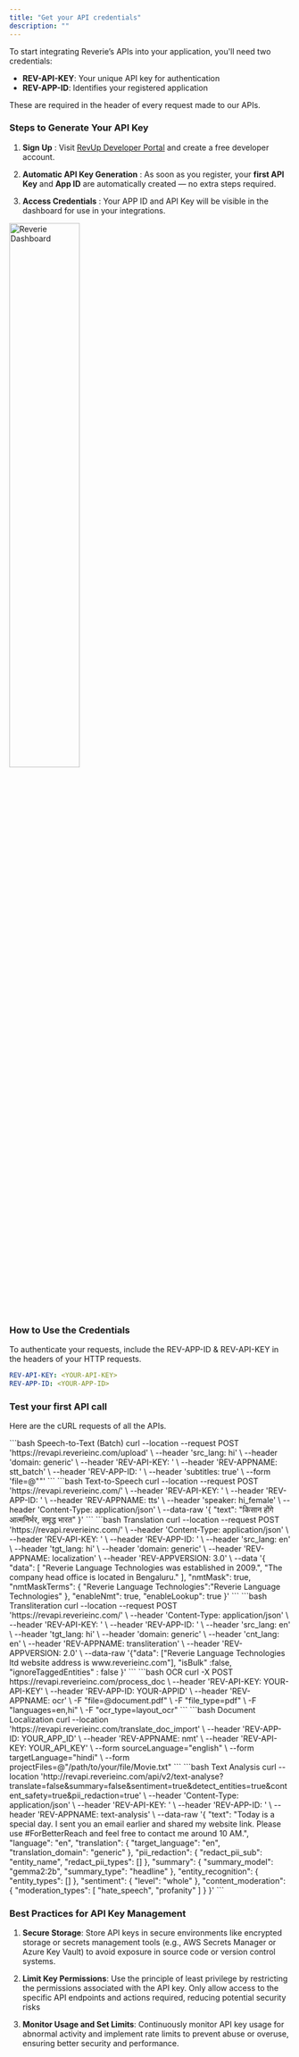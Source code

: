 ```yaml
---
title: "Get your API credentials"
description: ""
---
```


To start integrating Reverie’s APIs into your application, you'll need two credentials:

- **REV-API-KEY**: Your unique API key for authentication
- **REV-APP-ID**: Identifies your registered application

These are required in the header of every request made to our APIs.

### Steps to Generate Your API Key

1. **Sign Up** : Visit [RevUp Developer Portal](https://revup.reverieinc.com?utm_source=documentation&utm_medium=website&utm_campaign=revup_signup) and create a free developer account.

2. **Automatic API Key Generation** : As soon as you register, your **first API Key** and **App ID** are automatically created — no extra steps required.

3. **Access Credentials** : Your APP ID and API Key will be visible in the dashboard for use in your integrations.

<img src="/images/revDash.svg" alt="Reverie Dashboard" width="50%" />

### How to Use the Credentials
To authenticate your requests, include the REV-APP-ID & REV-API-KEY in the headers of your HTTP requests.

```yml
REV-API-KEY: <YOUR-API-KEY>
REV-APP-ID: <YOUR-APP-ID>
```

### Test your first API call
Here are the cURL requests of all the APIs.

<CodeGroup>
```bash Speech-to-Text (Batch)
curl --location --request POST 'https://revapi.reverieinc.com/upload' \
--header 'src_lang: hi' \
--header 'domain: generic' \
--header 'REV-API-KEY: <YOUR API KEY>' \
--header 'REV-APPNAME: stt_batch' \
--header 'REV-APP-ID: <YOUR API-ID>' \
--header 'subtitles: true' \
--form 'file=@"<File Path>"'
```
```bash Text-to-Speech
curl --location --request POST 'https://revapi.reverieinc.com/' \
--header 'REV-API-KEY: <YOUR API KEY>' \
--header 'REV-APP-ID: <YOUR APP-ID>' \
--header 'REV-APPNAME: tts' \
--header 'speaker: hi_female' \
--header 'Content-Type: application/json' \
--data-raw '{
	"text": "किसान होंगे आत्मनिर्भर, समृद्ध भारत"
}'
```
```bash Translation
curl --location --request POST 'https://revapi.reverieinc.com/' \
--header 'Content-Type: application/json' \
--header 'REV-API-KEY: <YOUR API KEY>' \
--header 'REV-APP-ID: <YOUR APP-ID>' \
--header 'src_lang: en' \
--header 'tgt_lang: hi' \
--header 'domain: generic' \
--header 'REV-APPNAME: localization' \
--header 'REV-APPVERSION: 3.0' \
--data '{
    "data": [
        "Reverie Language Technologies was established in 2009.",
        "The company head office is located in Bengaluru."
    ],
   "nmtMask": true,
    "nmtMaskTerms": {
        "Reverie Language Technologies":"Reverie Language Technologies"
    },
    "enableNmt": true,
    "enableLookup": true
}'
```
```bash Transliteration
curl --location --request POST 'https://revapi.reverieinc.com/' \
--header 'Content-Type: application/json' \
--header 'REV-API-KEY: <YOUR API-KEY>' \
--header 'REV-APP-ID: <YOUR APP-ID>' \
--header 'src_lang: en' \
--header 'tgt_lang: hi' \
--header 'domain: generic' \
--header 'cnt_lang: en' \
--header 'REV-APPNAME: transliteration' \
--header 'REV-APPVERSION: 2.0' \
--data-raw '{"data": ["Reverie Language Technologies ltd website address is www.reverieinc.com"],
"isBulk" :false,
"ignoreTaggedEntities" : false
}'
```
```bash OCR
curl -X POST https://revapi.reverieinc.com/process_doc \
  --header 'REV-API-KEY: YOUR-API-KEY' \
  --header 'REV-APP-ID: YOUR-APPID' \
  --header 'REV-APPNAME: ocr' \
  -F "file=@document.pdf" \
  -F "file_type=pdf" \
  -F "languages=en,hi" \
  -F "ocr_type=layout_ocr"
```
```bash Document Localization
curl --location 'https://revapi.reverieinc.com/translate_doc_import' \
  --header 'REV-APP-ID: YOUR_APP_ID' \
  --header 'REV-APPNAME: nmt' \
  --header 'REV-API-KEY: YOUR_API_KEY' \
  --form sourceLanguage="english" \
  --form targetLanguage="hindi" \
  --form projectFiles=@"/path/to/your/file/Movie.txt"
```
```bash Text Analysis
curl --location 'http://revapi.reverieinc.com/api/v2/text-analyse?translate=false&summary=false&sentiment=true&detect_entities=true&content_safety=true&pii_redaction=true' \
--header 'Content-Type: application/json' \
--header 'REV-API-KEY: <YOUR_REV_API_KEY>' \
--header 'REV-APP-ID: <YOUR_REV_APP_ID>' \
--header 'REV-APPNAME: text-analysis' \
--data-raw '{
  "text": "Today is a special day. I sent you an email earlier and shared my website link. Please use #ForBetterReach and feel free to contact me around 10 AM.",
  "language": "en",
  "translation": {
    "target_language": "en",
    "translation_domain": "generic"
  },
  "pii_redaction": {
    "redact_pii_sub": "entity_name",
    "redact_pii_types": []
  },
  "summary": {
    "summary_model": "gemma2:2b",
    "summary_type": "headline"
  },
  "entity_recognition": {
    "entity_types": []
  },
  "sentiment": {
    "level": "whole"
  },
  "content_moderation": {
    "moderation_types": [
      "hate_speech",
      "profanity"
    ]
  }
}'
```
</CodeGroup>

### Best Practices for API Key Management

1. **Secure Storage**: Store API keys in secure environments like encrypted storage or secrets management tools (e.g., AWS Secrets Manager or Azure Key Vault) to avoid exposure in source code or version control systems.

2. **Limit Key Permissions**: Use the principle of least privilege by restricting the permissions associated with the API key. Only allow access to the specific API endpoints and actions required, reducing potential security risks

3. **Monitor Usage and Set Limits**: Continuously monitor API key usage for abnormal activity and implement rate limits to prevent abuse or overuse, ensuring better security and performance.
